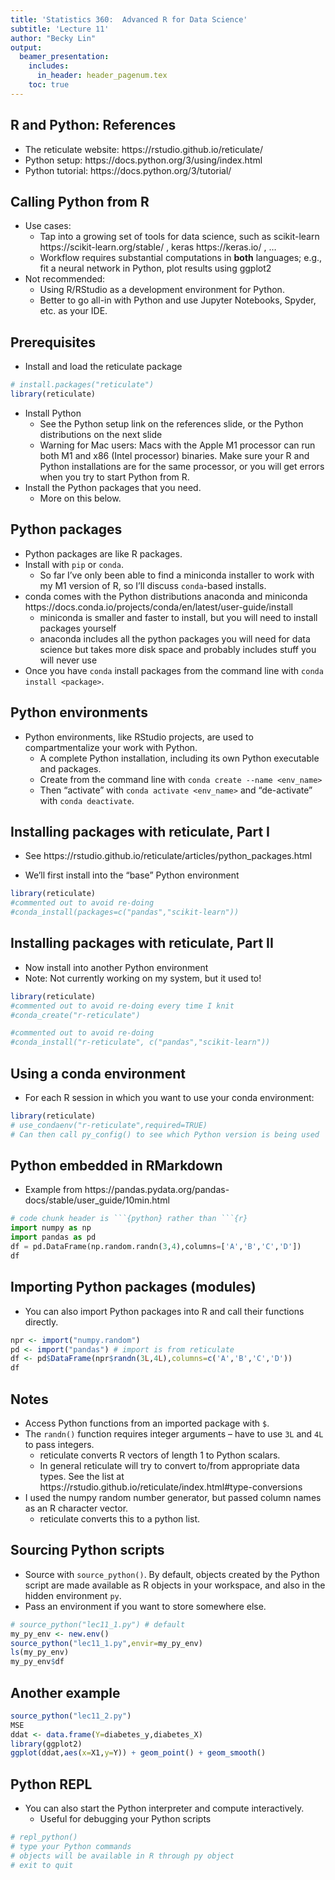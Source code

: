 ```yaml
---
title: 'Statistics 360:  Advanced R for Data Science'
subtitle: 'Lecture 11'
author: "Becky Lin"
output: 
  beamer_presentation:
    includes:
      in_header: header_pagenum.tex
    toc: true
---
```



##  R and Python: References 

* The reticulate website: https://rstudio.github.io/reticulate/
* Python setup: https://docs.python.org/3/using/index.html
* Python tutorial: https://docs.python.org/3/tutorial/

## Calling Python from R 

* Use cases:
    * Tap into a growing set of tools for data science, such as
    scikit-learn https://scikit-learn.org/stable/ , keras https://keras.io/ ,
    ...
    * Workflow requires substantial computations in **both** languages;
    e.g., fit a neural network in Python, plot results using ggplot2

* Not recommended:
    * Using R/RStudio as a development environment for Python.
    * Better to go all-in with Python and use Jupyter Notebooks,
    Spyder, etc. as your IDE.

## Prerequisites

* Install and load the reticulate package

\small

```r
# install.packages("reticulate")
library(reticulate)
```

\normalsize

* Install Python
    * See the Python setup link on the references slide,
    or the Python distributions on the next slide
    * Warning for Mac users: Macs with the Apple M1
    processor can run both M1 and x86 (Intel processor)
    binaries. Make sure your R and Python installations 
    are for the same processor, or you will get errors 
    when you try to start Python from R.
* Install the Python packages that you need.
    * More on this below.
    
## Python packages

* Python packages are like R packages.
* Install with `pip` or `conda`.
    * So far I've only been able to find a miniconda installer
to work with my M1 version of R, so I'll discuss `conda`-based installs.
* conda comes with the Python distributions anaconda
and miniconda https://docs.conda.io/projects/conda/en/latest/user-guide/install
    * miniconda is smaller and faster to install, but you
    will need to install packages yourself
    * anaconda includes all the python packages you will 
    need for data science but takes more disk space and
    probably includes stuff you will never use
* Once you have `conda` install packages 
from the command line with `conda install <package>`.
    

## Python environments

* Python environments, like RStudio projects, are used to compartmentalize
your work with Python. 
    * A complete Python installation, including its own Python 
    executable and packages.
    * Create from the command line with `conda create --name <env_name>`
    * Then "activate" with `conda activate <env_name>` and 
    "de-activate" with `conda deactivate`.

## Installing packages with reticulate, Part I

* See
https://rstudio.github.io/reticulate/articles/python_packages.html

* We'll first install into the "base" Python environment

\footnotesize

```r
library(reticulate)
#commented out to avoid re-doing
#conda_install(packages=c("pandas","scikit-learn")) 
```

## Installing packages with reticulate, Part II

* Now install into another Python environment
* Note: Not currently working on my system, but it used to!

\footnotesize

```r
library(reticulate)
#commented out to avoid re-doing every time I knit
#conda_create("r-reticulate") 

#commented out to avoid re-doing
#conda_install("r-reticulate", c("pandas","scikit-learn")) 
```

## Using a conda environment

* For each R session in which you want to use your conda environment:

\small 

```r
library(reticulate)
# use_condaenv("r-reticulate",required=TRUE)
# Can then call py_config() to see which Python version is being used
```


## Python embedded in RMarkdown

* Example from https://pandas.pydata.org/pandas-docs/stable/user_guide/10min.html

\small

```python
# code chunk header is ```{python} rather than ```{r}
import numpy as np
import pandas as pd
df = pd.DataFrame(np.random.randn(3,4),columns=['A','B','C','D'])
df
```


## Importing Python packages (modules)

* You can also import Python packages into R and call their functions
directly.

\small

```r
npr <- import("numpy.random") 
pd <- import("pandas") # import is from reticulate
df <- pd$DataFrame(npr$randn(3L,4L),columns=c('A','B','C','D'))
df
```

## Notes

* Access Python functions from an imported package with `$`.
* The `randn()` function requires integer arguments -- have to 
use `3L` and `4L` to pass integers.
    * reticulate converts R vectors of length 1 to Python scalars.
    * In general reticulate will try to convert to/from appropriate
    data types. See the list at https://rstudio.github.io/reticulate/index.html#type-conversions
* I used the numpy random number generator, but passed column names
as an R character vector.
    * reticulate converts this to a python list.


## Sourcing Python scripts

* Source with `source_python()`. By default,
objects created by the Python script are 
made available as R objects in your workspace,
and also in the hidden environment `py`.
* Pass an environment if you want to store somewhere
else.

\scriptsize

```r
# source_python("lec11_1.py") # default
my_py_env <- new.env()
source_python("lec11_1.py",envir=my_py_env)
ls(my_py_env)
my_py_env$df
```

## Another example

\tiny

```r
source_python("lec11_2.py")
MSE
ddat <- data.frame(Y=diabetes_y,diabetes_X)
library(ggplot2)
ggplot(ddat,aes(x=X1,y=Y)) + geom_point() + geom_smooth()
```

## Python REPL

* You can also start the Python interpreter and compute
interactively.
    * Useful for debugging your Python scripts

\small

```r
# repl_python()
# type your Python commands
# objects will be available in R through py object
# exit to quit
```

